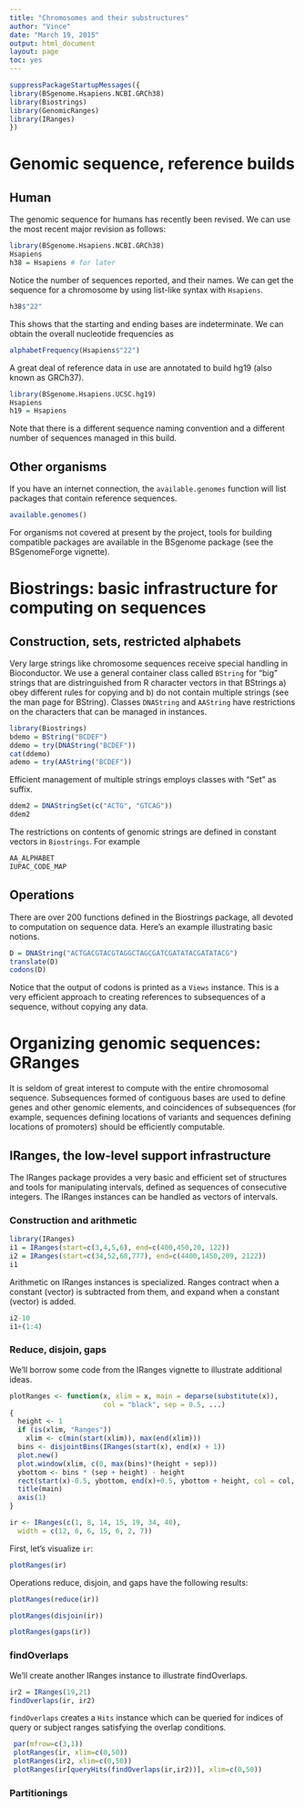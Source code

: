 ```yaml
---
title: "Chromosomes and their substructures"
author: "Vince"
date: "March 19, 2015"
output: html_document
layout: page
toc: yes
---
```


```r
suppressPackageStartupMessages({
library(BSgenome.Hsapiens.NCBI.GRCh38)
library(Biostrings)
library(GenomicRanges)
library(IRanges)
})
```

# Genomic sequence, reference builds

## Human

The genomic sequence for humans has recently
been revised.  We can use the most recent major
revision as follows:

```r
library(BSgenome.Hsapiens.NCBI.GRCh38)
Hsapiens
h38 = Hsapiens # for later
```

Notice the number of sequences reported, and their names.  We can
get the sequence for a chromosome by using list-like
syntax with `Hsapiens`.

```r
h38$"22"
```

This shows that the starting and ending bases are indeterminate.
We can obtain the overall nucleotide frequencies as

```r
alphabetFrequency(Hsapiens$"22")
```

A great deal of reference data in use are annotated to 
build hg19 (also known as GRCh37).

```r
library(BSgenome.Hsapiens.UCSC.hg19)
Hsapiens
h19 = Hsapiens
```

Note that there is a different sequence naming convention
and a different number of sequences managed in this build.


## Other organisms

If you have an internet connection, the `available.genomes` function
will list packages that contain reference sequences.

```r
available.genomes()
```
 
For organisms not covered at present by the project, tools
for building compatible packages are available in the
BSgenome package (see the BSgenomeForge vignette).

# Biostrings: basic infrastructure for computing on sequences

## Construction, sets, restricted alphabets

Very large strings like chromosome sequences receive
special handling in Bioconductor.  We use a general container
class called `BString` for "big" strings that are
distringuished from R character vectors in that BStrings a) obey
different rules for copying and b) do not contain multiple
strings (see the man page for BString).  Classes `DNAString`
and `AAString` have restrictions on the characters that can be
managed in instances.

```r
library(Biostrings)
bdemo = BString("BCDEF")
ddemo = try(DNAString("BCDEF"))
cat(ddemo)
ademo = try(AAString("BCDEF"))
```

Efficient management of multiple strings employs classes with
"Set" as suffix.
```r
ddem2 = DNAStringSet(c("ACTG", "GTCAG"))
ddem2
```

The restrictions on contents of genomic strings are defined
in constant vectors in `Biostrings`.  For example
```r
AA_ALPHABET
IUPAC_CODE_MAP
```

## Operations

There are over 200 functions defined in the Biostrings package,
all devoted to computation on sequence data.  Here's an
example illustrating basic notions.

```r
D = DNAString("ACTGACGTACGTAGGCTAGCGATCGATATACGATATACG")
translate(D)
codons(D)
```

Notice that the output of codons is printed as a `Views` instance.
This is a very efficient approach to creating references to
subsequences of a sequence, without copying any data.

# Organizing genomic sequences: GRanges

It is seldom of great interest to compute with the
entire chromosomal sequence.  Subsequences formed of
contiguous bases are used to define genes and other
genomic elements, and coincidences of subsequences (for
example, sequences defining locations of variants and
sequences defining locations of promoters) should
be efficiently computable.

## IRanges, the low-level support infrastructure

The IRanges package provides a very basic and efficient
set of structures and tools for manipulating intervals,
defined as sequences of consecutive integers.  The IRanges
instances can be handled as vectors of intervals.

### Construction and arithmetic

```r
library(IRanges)
i1 = IRanges(start=c(3,4,5,6), end=c(400,450,20, 122))
i2 = IRanges(start=c(34,52,68,777), end=c(4400,1450,209, 2122))
i1
```

Arithmetic on IRanges instances is specialized.  Ranges
contract when a constant (vector) is subtracted from them, and expand when
a constant (vector) is added. 

```r
i2-10
i1+(1:4)
```

### Reduce, disjoin, gaps

We'll borrow some code from the IRanges vignette to illustrate
additional ideas.

```r
plotRanges <- function(x, xlim = x, main = deparse(substitute(x)),
                       col = "black", sep = 0.5, ...)
{
  height <- 1
  if (is(xlim, "Ranges"))
    xlim <- c(min(start(xlim)), max(end(xlim)))
  bins <- disjointBins(IRanges(start(x), end(x) + 1))
  plot.new()
  plot.window(xlim, c(0, max(bins)*(height + sep)))
  ybottom <- bins * (sep + height) - height
  rect(start(x)-0.5, ybottom, end(x)+0.5, ybottom + height, col = col, ...)
  title(main)
  axis(1)
}
```
```r
ir <- IRanges(c(1, 8, 14, 15, 19, 34, 40),
  width = c(12, 6, 6, 15, 6, 2, 7))
```

First, let's visualize `ir`:
```r
plotRanges(ir)
```
Operations reduce, disjoin, and gaps have the following results:
```r
plotRanges(reduce(ir))
```
```r
plotRanges(disjoin(ir))
```
```r
plotRanges(gaps(ir))
```

### findOverlaps

We'll create another IRanges instance to illustrate findOverlaps.
```r
ir2 = IRanges(19,21)
findOverlaps(ir, ir2)
```

`findOverlaps` creates a `Hits` instance which can be
queried for indices of query or subject ranges satisfying
the overlap conditions.

```r
 par(mfrow=c(3,1))
 plotRanges(ir, xlim=c(0,50))
 plotRanges(ir2, xlim=c(0,50))
 plotRanges(ir[queryHits(findOverlaps(ir,ir2))], xlim=c(0,50))
```

### Partitionings
